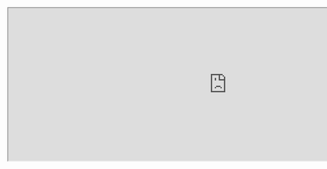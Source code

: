 <div className="replay-block">
  <iframe
    src="https://app.dashcam.io/replay/6866ef31a472c8e277032170?share=VzurJlP1oj35RtlPcUAQ&embed=true&timestamp=90000&playbackRate=5"
    width="1000"
    height="350"
  />
</div>
